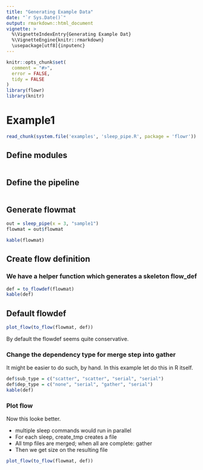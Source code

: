 ```yaml
---
title: "Generating Example Data"
date: "`r Sys.Date()`"
output: rmarkdown::html_document
vignette: >
  %\VignetteIndexEntry{Generating Example Dat}
  %\VignetteEngine{knitr::rmarkdown}
  \usepackage[utf8]{inputenc}
---
```


```r
knitr::opts_chunk$set(
  comment = "#>",
  error = FALSE,
  tidy = FALSE
)
library(flowr)
library(knitr)
```

# Example1

```r
read_chunk(system.file('examples', 'sleep_pipe.R', package = 'flowr'))
```


## Define modules
```r

```

## Define the pipeline
```r

```

## Generate flowmat
```r
out = sleep_pipe(x = 3, "sample1")
flowmat = out$flowmat

kable(flowmat)
```

## Create flow definition
### We have a helper function which generates a skeleton flow_def
```r
def = to_flowdef(flowmat)
kable(def)
```

## Default flowdef
```r
plot_flow(to_flow(flowmat, def))
```

By default the flowdef seems quite conservative.

### Change the dependency type for merge step into gather
It might be easier to do such, by hand. In this example let do this in R itself.
```r
def$sub_type = c("scatter", "scatter", "serial", "serial")
def$dep_type = c("none", "serial", "gather", "serial")
kable(def)
```

### Plot flow

Now this looke better. 

- multiple sleep commands would run in parallel
- For each sleep, create_tmp creates a file
- All tmp files are merged; when all are complete: gather
- Then we get size on the resulting file

```r
plot_flow(to_flow(flowmat, def))
```




